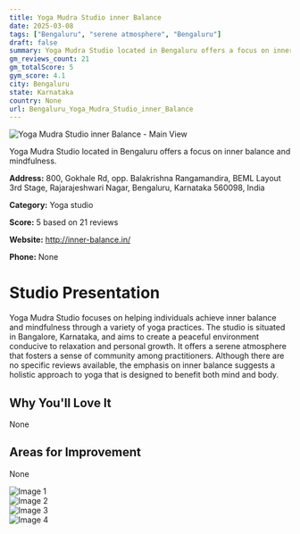```yaml
---
title: Yoga Mudra Studio inner Balance
date: 2025-03-08
tags: ["Bengaluru", "serene atmosphere", "Bengaluru"]  
draft: false
summary: Yoga Mudra Studio located in Bengaluru offers a focus on inner balance and mindfulness.
gm_reviews_count: 21
gm_totalScore: 5
gym_score: 4.1
city: Bengaluru
state: Karnataka
country: None
url: Bengaluru_Yoga_Mudra_Studio_inner_Balance
---
```


<div className="aspect-[16/9] relative my-8">
  <img 
    src="https://lh5.googleusercontent.com/p/AF1QipMv7u05gjzFyQC0jdslMKibdhg8VHQ_BHvnk9ER=w1920-h1080-k-no"
    alt="Yoga Mudra Studio inner Balance - Main View"
    className="object-cover absolute inset-0 w-full h-full rounded-lg"
  />
</div>

Yoga Mudra Studio located in Bengaluru offers a focus on inner balance and mindfulness.

**Address:** 800, Gokhale Rd, opp. Balakrishna Rangamandira, BEML Layout 3rd Stage, Rajarajeshwari Nagar, Bengaluru, Karnataka 560098, India

**Category:** Yoga studio

**Score:** 5 based on 21 reviews

**Website:** http://inner-balance.in/

**Phone:** None

# Studio Presentation

Yoga Mudra Studio focuses on helping individuals achieve inner balance and mindfulness through a variety of yoga practices. The studio is situated in Bangalore, Karnataka, and aims to create a peaceful environment conducive to relaxation and personal growth. It offers a serene atmosphere that fosters a sense of community among practitioners. Although there are no specific reviews available, the emphasis on inner balance suggests a holistic approach to yoga that is designed to benefit both mind and body.



## Why You'll Love It

None

## Areas for Improvement

None

<div className="grid grid-cols-1 xl:grid-cols-2 gap-4 my-8">
<div className="aspect-[4/3] relative"><img src="https://lh5.googleusercontent.com/p/AF1QipP93dOFG3PWZ2JCNwOGDXkgFOdvouZmWHPR83kr=w1920-h1080-k-no" alt="Image 1" className="object-cover absolute inset-0 w-full h-full rounded-lg" /></div>
<div className="aspect-[4/3] relative"><img src="https://lh5.googleusercontent.com/p/AF1QipNm-xiUr2jVCdc_D4UD5Mu7Bc7x7P_YDTNh_oWh=w1920-h1080-k-no" alt="Image 2" className="object-cover absolute inset-0 w-full h-full rounded-lg" /></div>
<div className="aspect-[4/3] relative"><img src="https://lh5.googleusercontent.com/p/AF1QipN6tbgcSdvRLnirgrCkGj3vRvJJPI-7TJ2u6V-6=w1920-h1080-k-no" alt="Image 3" className="object-cover absolute inset-0 w-full h-full rounded-lg" /></div>
<div className="aspect-[4/3] relative"><img src="https://lh5.googleusercontent.com/p/AF1QipNBo3HN2_lFa9P1uW6jhxcw8nZLtoe_l9Bqk145=w1920-h1080-k-no" alt="Image 4" className="object-cover absolute inset-0 w-full h-full rounded-lg" /></div>
</div>